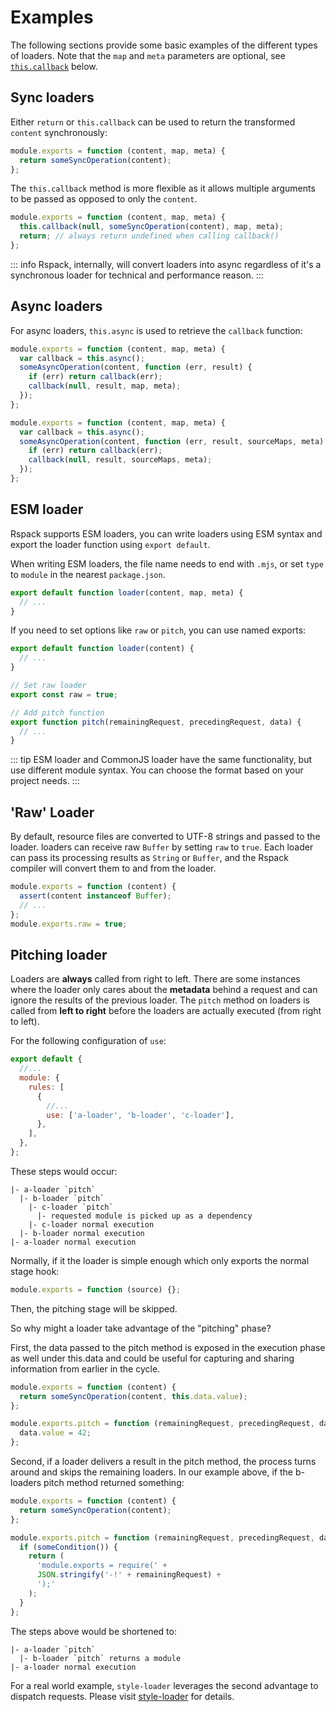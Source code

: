 
<WebpackLicense from="https://webpack.js.org/api/loaders/#examples" />

# Examples

The following sections provide some basic examples of the different types of loaders. Note that the `map` and `meta` parameters are optional, see [`this.callback`](#thiscallbackerr-error--null-content-string--buffer-sourcemap-sourcemap-meta-any) below.

## Sync loaders

Either `return` or `this.callback` can be used to return the transformed `content` synchronously:

```js title="sync-loader.js"
module.exports = function (content, map, meta) {
  return someSyncOperation(content);
};
```

The `this.callback` method is more flexible as it allows multiple arguments to be passed as opposed to only the `content`.

```js title="sync-loader-with-multiple-results.js"
module.exports = function (content, map, meta) {
  this.callback(null, someSyncOperation(content), map, meta);
  return; // always return undefined when calling callback()
};
```

::: info
Rspack, internally, will convert loaders into async regardless of it's a synchronous loader for technical and performance reason.
:::

## Async loaders

For async loaders, `this.async` is used to retrieve the `callback` function:

```js title="async-loader.js"
module.exports = function (content, map, meta) {
  var callback = this.async();
  someAsyncOperation(content, function (err, result) {
    if (err) return callback(err);
    callback(null, result, map, meta);
  });
};
```

```js title="async-loader-with-multiple-results.js"
module.exports = function (content, map, meta) {
  var callback = this.async();
  someAsyncOperation(content, function (err, result, sourceMaps, meta) {
    if (err) return callback(err);
    callback(null, result, sourceMaps, meta);
  });
};
```

## ESM loader

Rspack supports ESM loaders, you can write loaders using ESM syntax and export the loader function using `export default`.

When writing ESM loaders, the file name needs to end with `.mjs`, or set `type` to `module` in the nearest `package.json`.

```js title="my-loader.mjs"
export default function loader(content, map, meta) {
  // ...
}
```

If you need to set options like `raw` or `pitch`, you can use named exports:

```js title="my-loader.mjs"
export default function loader(content) {
  // ...
}

// Set raw loader
export const raw = true;

// Add pitch function
export function pitch(remainingRequest, precedingRequest, data) {
  // ...
}
```

::: tip
ESM loader and CommonJS loader have the same functionality, but use different module syntax. You can choose the format based on your project needs.
:::

## 'Raw' Loader

By default, resource files are converted to UTF-8 strings and passed to the loader. loaders can receive raw `Buffer` by setting `raw` to `true`. Each loader can pass its processing results as `String` or `Buffer`, and the Rspack compiler will convert them to and from the loader.

```js title="raw-loader.js"
module.exports = function (content) {
  assert(content instanceof Buffer);
  // ...
};
module.exports.raw = true;
```

## Pitching loader

Loaders are **always** called from right to left. There are some instances where the loader only cares about the **metadata** behind a request and can ignore the results of the previous loader. The `pitch` method on loaders is called from **left to right** before the loaders are actually executed (from right to left).

For the following configuration of `use`:

```js title="rspack.config.mjs"
export default {
  //...
  module: {
    rules: [
      {
        //...
        use: ['a-loader', 'b-loader', 'c-loader'],
      },
    ],
  },
};
```

These steps would occur:

```
|- a-loader `pitch`
  |- b-loader `pitch`
    |- c-loader `pitch`
      |- requested module is picked up as a dependency
    |- c-loader normal execution
  |- b-loader normal execution
|- a-loader normal execution
```

Normally, if it the loader is simple enough which only exports the normal stage hook:

```js
module.exports = function (source) {};
```

Then, the pitching stage will be skipped.

So why might a loader take advantage of the "pitching" phase?

First, the data passed to the pitch method is exposed in the execution phase as well under this.data and could be useful for capturing and sharing information from earlier in the cycle.

```js
module.exports = function (content) {
  return someSyncOperation(content, this.data.value);
};

module.exports.pitch = function (remainingRequest, precedingRequest, data) {
  data.value = 42;
};
```

Second, if a loader delivers a result in the pitch method, the process turns around and skips the remaining loaders.
In our example above, if the b-loaders pitch method returned something:

```js
module.exports = function (content) {
  return someSyncOperation(content);
};

module.exports.pitch = function (remainingRequest, precedingRequest, data) {
  if (someCondition()) {
    return (
      'module.exports = require(' +
      JSON.stringify('-!' + remainingRequest) +
      ');'
    );
  }
};
```

The steps above would be shortened to:

```
|- a-loader `pitch`
  |- b-loader `pitch` returns a module
|- a-loader normal execution
```

For a real world example, `style-loader` leverages the second advantage to dispatch requests.
Please visit [style-loader](https://github.com/webpack-contrib/style-loader/blob/eb06baeb3ac4e3107732a21170b0a7f358c5423f/src/index.js#L39) for details.
